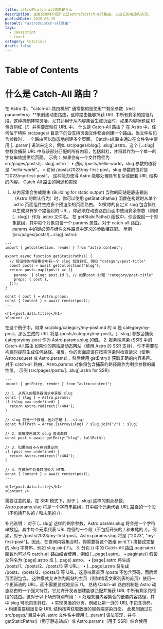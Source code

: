 ```yaml
---
title: astro的catch-all路由是什么
description: 这篇文章将介绍什么是astro的catch-all路由, 以及它的用途和实现。
publishDate: 2025-06-19
heroAlt: "astro的catch-all路由"
tags:
  - javascript
  - react
category: tutorials
draft: false
---
```


# Table of Contents

# 什么是 Catch-All 路由？

在 Astro 中，"catch-all 路由机制" 通常指的是使用**剩余参数（rest parameters）**来创建动态路由，这种路由能够捕获 URL 中所有剩余的路径片段。这种机制非常灵活，尤其适用于从内容集合生成页面时，如果内容标题或 ID 包含斜杠（/）并需要反映在 URL 中。
什么是 Catch-All 路由？
在 Astro 中，任何位于特殊 src/pages/ 目录下的受支持页面文件都会创建一个路由。当文件名包含参数时，一个路由可以动态地创建多个页面。
Catch-all 路由通过在文件名中使用 [...param] 语法来定义，例如 src/pages/blog/[...slug].astro。这个 [...slug] 参数会捕获 URL 中与该部分匹配的所有内容，包括斜杠，并将其作为一个单一的字符串值提供给页面。
示例： 如果你有一个文件路径为 src/pages/posts/[...slug].astro：
•
访问 /posts/hello-world，slug 参数的值将是 "hello-world"。
•
访问 /posts/2023/my-first-post，slug 参数的值将是 "2023/my-first-post"。
这种能力使得 Astro 能够处理具有复杂或嵌套 URL 结构的内容。
Catch-All 路由的用途和实现

1. 从内容集合生成路由 (Building for static output)
   当你的网站是静态输出（Astro 的默认行为）时，你可以使用 getStaticPaths() 函数在构建时从单个 .astro 页面组件生成多个预渲染的页面路由。
   如果你的自定义 slug 包含斜杠以生成具有多个路径段的 URL，你必须在动态路由页面中使用剩余参数（例如 [...slug]）作为 .astro 文件名。
   在 getStaticPaths() 函数中，你会返回一个对象数组，其中每个对象包含一个 params 属性。对于 catch-all 路由，params 中的键必须与组件文件路径中定义的参数相匹配。
   示例 (src/pages/posts/[...slug].astro):

```astro
---
import { getCollection, render } from "astro:content";

export async function getStaticPaths() {
  // 假设你的内容集合中有一个 slug 包含斜杠，例如 "category/post-title"
  const posts = await getCollection("blog");
  return posts.map((post) => ({
    params: { slug: post.id }, // 如果post.id是 "category/post-title"
    props: { post },
  }));
}

const { post } = Astro.props;
const { Content } = await render(post);
---

<h1>{post.data.title}</h1>
<Content />
```

在这个例子中，如果 src/blog/category/my-post.md 的 id 是 category/my-post，那么生成的 URL 将是
/posts/category/my-post/。[...slug] 参数会捕获 category/my-post 作为 Astro.params.slug 的值。 2.
服务端渲染 (SSR) 中的 Catch-All 路由 如果你的网站是动态网站（使用 Astro 的 SSR
支持），你不需要在构建时提前生成任何路径。相反，你的页面应该在按需渲染时检查请求（使用 Astro.request
或 Astro.params），然后使用 getEntry() 获取正确的内容条目。 对于 catch-all 路由，Astro.params
对象将包含捕获的路径段作为剩余参数的属性值。 示例 (src/pages/posts/[...slug].astro for SSR):

```astro
---
import { getEntry, render } from "astro:content";

// 1. 从传入的服务器请求中获取 slug
const { slug } = Astro.params;
if (slug === undefined) {
  return Astro.redirect("/404");
}

// slug 将是一个数组，因为它是 [...slug]
const fullPath = Array.isArray(slug) ? slug.join("/") : slug;

// 2. 直接使用请求 slug 查询条目
const post = await getEntry("blog", fullPath);

// 3. 如果条目不存在则重定向
if (post === undefined) {
  return Astro.redirect("/404");
}

// 4. 在模板中将条目渲染为 HTML
const { Content } = await render(post);
---

<h1>{post.data.title}</h1>
<Content />
```

需要注意的是，在 SSR 模式下，对于 [...slug] 这样的剩余参数，Astro.params.slug
将是一个字符串数组，其中每个元素代表 URL 路径的一个段（不包括开头的 / 和末尾的 /）。

补充说明： 对于 [...slug] 这样的剩余参数，Astro.params.slug
将会是一个字符串数组，其中每个元素代表 URL 路径的一个段（不包括开头的 / 和末尾的 /）。例如，对于
/posts/2023/my-first-post，Astro.params.slug 将是 ["2023",
"my-first-post"]。因此，在查询内容集合时，你需要将这个数组 join('/') 拼接成完整的 slug 字符串，例如
slug.join('/')。 3. 分页 () 中的 Catch-All 路由 paginate() 函数也可以与 catch-all 路由结合使用，例如
[...page].astro。 • paginate() 假设文件名为 [page].astro 或 [...page].astro。 • [page].astro 将生成
/posts/1、/posts/2、/posts/3 等 URL。 • [...page].astro 将生成 /posts、/posts/2、/posts/3 等
URL，这意味着首页 /posts 不包含页码，而后续页面则包含。
这种模式允许你为网站的主页（例如博客文章列表的首页）使用一个更简洁的 URL，而不需要显式地显示 /1。
总结 Catch-all 路由机制是 Astro 动态路由的一个强大特性，它允许开发者创建能够匹配并捕获 URL
中所有剩余路径段的路由。这对于以下场景特别有用： • 处理来自内容集合的嵌套内容路径，其中 slug
可能包含斜杠。 • 实现灵活的分页，例如让第一页的 URL 不包含页码。 • 构建需要根据复杂 URL
结构按需获取数据的服务端渲染页面。 此机制通过在 src/pages/ 目录中的 .astro 文件名中使用 [...param]
语法实现，并与 getStaticPaths()（用于静态站点）或 Astro.params（用于 SSR）结合使用
